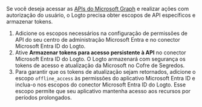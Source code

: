 Se você deseja acessar as [APIs do Microsoft Graph](https://docs.microsoft.com/en-us/graph/api/overview) e realizar ações com autorização do usuário, o Logto precisa obter escopos de API específicos e armazenar tokens.

1. Adicione os escopos necessários na configuração de permissões de API do seu centro de administração Microsoft Entra e no conector Microsoft Entra ID do Logto.
2. Ative **Armazenar tokens para acesso persistente à API** no conector Microsoft Entra ID do Logto. O Logto armazenará com segurança os tokens de acesso e atualização da Microsoft no Cofre de Segredos.
3. Para garantir que os tokens de atualização sejam retornados, adicione o escopo `offline_access` às permissões do aplicativo Microsoft Entra ID e inclua-o nos escopos do conector Microsoft Entra ID do Logto. Esse escopo permite que seu aplicativo mantenha acesso aos recursos por períodos prolongados.
